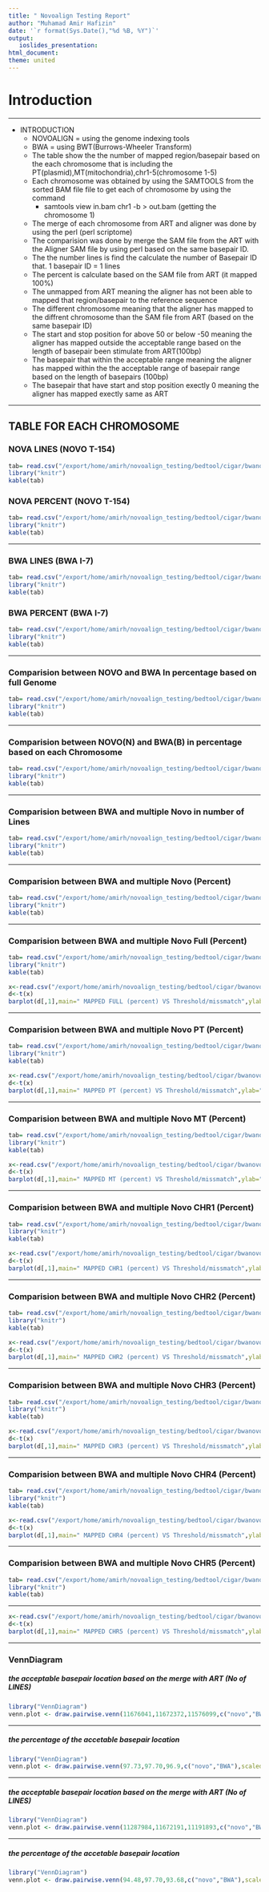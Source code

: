 ```yaml
---
title: " Novoalign Testing Report"
author: "Muhamad Amir Hafizin"
date: '`r format(Sys.Date(),"%d %B, %Y")`'
output:
   ioslides_presentation:
html_document:
theme: united
---
```


# Introduction

*****

* INTRODUCTION
	+ NOVOALIGN = using the genome indexing tools
	+ BWA = using BWT(Burrows-Wheeler Transform)
	+ The table show the the number of mapped region/basepair  based on the each chromosome that is including the PT(plasmid),MT(mitochondria),chr1-5(chromosome 1-5)
	+ Each chromosome was obtained by using the SAMTOOLS from the sorted BAM file file to get each of chromosome by using the command
		+ samtools view in.bam chr1 -b > out.bam (getting the chromosome 1)
	+ The merge of each chromosome from ART and aligner was done by using the perl (perl scriptome)
	+ The comparision was done by merge the SAM file from the ART with the Aligner SAM file by using perl based on the same basepair ID.
	+ The the number lines is find the calculate the number of Basepair ID that. 1 basepair ID = 1 lines
	+ The percent is calculate based on the SAM file from ART (it mapped 100%)
	+ The unmapped from ART meaning the aligner has not been able to mapped that region/basepair to the reference sequence
	+ The different chromosome meaning that the aligner has mapped to the diffrent chromosome than the SAM file from ART (based on the same basepair ID)
	+ The start and stop position for above 50 or below -50 meaning the aligner has mapped outside the acceptable range based on the length of basepair been stimulate from ART(100bp)
	+ The basepair that within the acceptable range meaning the aligner has mapped within the the acceptable range of basepair range based on the length of basepairs (100bp)
	+ The basepair that have start and stop position exectly 0 meaning the aligner has mapped exectly same as ART 

*****

## TABLE FOR EACH CHROMOSOME 
### NOVA LINES (NOVO T-154)
```r
tab= read.csv("/export/home/amirh/novoalign_testing/bedtool/cigar/bwanovo/novoeachchr.csv",header=TRUE)
library("knitr")
kable(tab)
```


### NOVA PERCENT (NOVO T-154)

```r
tab= read.csv("/export/home/amirh/novoalign_testing/bedtool/cigar/bwanovo/novoeachchrpercent.csv",header=TRUE)
library("knitr")
kable(tab)
```

-----

### BWA LINES (BWA I-7)

```r
tab= read.csv("/export/home/amirh/novoalign_testing/bedtool/cigar/bwanovo/bwaeachchr.csv",header=TRUE)
library("knitr")
kable(tab)
```



### BWA PERCENT (BWA I-7)

```r
tab= read.csv("/export/home/amirh/novoalign_testing/bedtool/cigar/bwanovo/bwaeachchrpercent.csv",header=TRUE)
library("knitr")
kable(tab)
```

-----

### Comparision between NOVO and BWA In percentage based on full Genome

```r
tab= read.csv("/export/home/amirh/novoalign_testing/bedtool/cigar/bwanovo/percent.csv",header=TRUE)
library("knitr")
kable(tab)
```


----


### Comparision between NOVO(N) and BWA(B) in percentage based on each Chromosome

```r
tab= read.csv("/export/home/amirh/novoalign_testing/bedtool/cigar/bwanovo/chrpercent.csv",header=TRUE)
library("knitr")
kable(tab)
```

----

### Comparision between BWA and multiple Novo in number of Lines

```r
tab= read.csv("/export/home/amirh/novoalign_testing/bedtool/cigar/bwanovo/all.csv",header=FALSE)
library("knitr")
kable(tab)
```

*****

### Comparision between BWA and multiple Novo (Percent)

```r
tab= read.csv("/export/home/amirh/novoalign_testing/bedtool/cigar/bwanovo/allpercent.csv",header=FALSE)
library("knitr")
kable(tab)
```

-----

### Comparision between BWA and multiple Novo Full (Percent)

```r
tab= read.csv("/export/home/amirh/novoalign_testing/bedtool/cigar/bwanovo/full.csv",header=TRUE)
library("knitr")
kable(tab)
```


```r
x<-read.csv("/export/home/amirh/novoalign_testing/bedtool/cigar/bwanovo/fullg.csv",sep=",",header=TRUE,stringsAsFactors = TRUE)
d<-t(x)
barplot(d[,1],main=" MAPPED FULL (percent) VS Threshold/missmatch",ylab="Percent Full",xlab="Threshold/missmatch",border="red",ylim=c(0,100))
```

*****

### Comparision between BWA and multiple Novo PT (Percent)

```r
tab= read.csv("/export/home/amirh/novoalign_testing/bedtool/cigar/bwanovo/pt.csv",header=TRUE)
library("knitr")
kable(tab)
```


```r
x<-read.csv("/export/home/amirh/novoalign_testing/bedtool/cigar/bwanovo/ptg.csv",sep=",",header=TRUE,stringsAsFactors = TRUE)
d<-t(x)
barplot(d[,1],main=" MAPPED PT (percent) VS Threshold/missmatch",ylab="Percent PT",xlab="Threshold/missmatch",border="red",ylim=c(0,100))
```

*****

### Comparision between BWA and multiple Novo MT (Percent)

```r
tab= read.csv("/export/home/amirh/novoalign_testing/bedtool/cigar/bwanovo/mt.csv",header=TRUE)
library("knitr")
kable(tab)
```


```r
x<-read.csv("/export/home/amirh/novoalign_testing/bedtool/cigar/bwanovo/mtg.csv",sep=",",header=TRUE,stringsAsFactors = TRUE)
d<-t(x)
barplot(d[,1],main=" MAPPED MT (percent) VS Threshold/missmatch",ylab="Percent MT",xlab="Threshold/missmatch",border="red",ylim=c(0,100))
```

*****

### Comparision between BWA and multiple Novo CHR1 (Percent)

```r
tab= read.csv("/export/home/amirh/novoalign_testing/bedtool/cigar/bwanovo/chr1.csv",header=TRUE)
library("knitr")
kable(tab)
```


```r
x<-read.csv("/export/home/amirh/novoalign_testing/bedtool/cigar/bwanovo/chr1g.csv",sep=",",header=TRUE,stringsAsFactors = TRUE)
d<-t(x)
barplot(d[,1],main=" MAPPED CHR1 (percent) VS Threshold/missmatch",ylab="Percent CHR1",xlab="Threshold/missmatch",border="red",ylim=c(0,100))
```

*****

### Comparision between BWA and multiple Novo CHR2 (Percent)

```r
tab= read.csv("/export/home/amirh/novoalign_testing/bedtool/cigar/bwanovo/chr2.csv",header=TRUE)
library("knitr")
kable(tab)
```


```r
x<-read.csv("/export/home/amirh/novoalign_testing/bedtool/cigar/bwanovo/chr2g.csv",sep=",",header=TRUE,stringsAsFactors = TRUE)
d<-t(x)
barplot(d[,1],main=" MAPPED CHR2 (percent) VS Threshold/missmatch",ylab="Percent CHR2",xlab="Threshold/missmatch",border="red",ylim=c(0,100))
```

*****

### Comparision between BWA and multiple Novo CHR3 (Percent)

```r
tab= read.csv("/export/home/amirh/novoalign_testing/bedtool/cigar/bwanovo/chr3.csv",header=TRUE)
library("knitr")
kable(tab)
```


```r
x<-read.csv("/export/home/amirh/novoalign_testing/bedtool/cigar/bwanovo/chr3g.csv",sep=",",header=TRUE,stringsAsFactors = TRUE)
d<-t(x)
barplot(d[,1],main=" MAPPED CHR3 (percent) VS Threshold/missmatch",ylab="Percent CHR3",xlab="Threshold/missmatch",border="red",ylim=c(0,100))
```

*****

### Comparision between BWA and multiple Novo CHR4 (Percent)

```r
tab= read.csv("/export/home/amirh/novoalign_testing/bedtool/cigar/bwanovo/chr4.csv",header=TRUE)
library("knitr")
kable(tab)
```


```r
x<-read.csv("/export/home/amirh/novoalign_testing/bedtool/cigar/bwanovo/chr4g.csv",sep=",",header=TRUE,stringsAsFactors = TRUE)
d<-t(x)
barplot(d[,1],main=" MAPPED CHR4 (percent) VS Threshold/missmatch",ylab="Percent CHR4",xlab="Threshold/missmatch",border="red",ylim=c(0,100))
```

*****

### Comparision between BWA and multiple Novo CHR5 (Percent)

```r
tab= read.csv("/export/home/amirh/novoalign_testing/bedtool/cigar/bwanovo/chr5.csv",header=TRUE)
library("knitr")
kable(tab)
```

*****



```r
x<-read.csv("/export/home/amirh/novoalign_testing/bedtool/cigar/bwanovo/chr5g.csv",sep=",",header=TRUE,stringsAsFactors = TRUE)
d<-t(x)
barplot(d[,1],main=" MAPPED CHR5 (percent) VS Threshold/missmatch",ylab="Percent ",xlab="Threshold/missmatch",border="red",ylim=c(0,100))
```

*****

### VennDiagram
##### the acceptable basepair location based on the merge with ART (No of LINES)

```r
library("VennDiagram")
venn.plot <- draw.pairwise.venn(11676041,11672372,11576099,c("novo","BWA"),scaled=FALSE)
```

*****

##### the percentage of the accetable basepair location

```r
library("VennDiagram")
venn.plot <- draw.pairwise.venn(97.73,97.70,96.9,c("novo","BWA"),scaled=FALSE)
```

*****


##### the acceptable basepair location based on the merge with ART (No of LINES)

```r
library("VennDiagram")
venn.plot <- draw.pairwise.venn(11287984,11672191,11191893,c("novo","BWA"),scaled=FALSE)
```

******


##### the percentage of the accetable basepair location

```r
library("VennDiagram")
venn.plot <- draw.pairwise.venn(94.48,97.70,93.68,c("novo","BWA"),scaled=FALSE)
```





